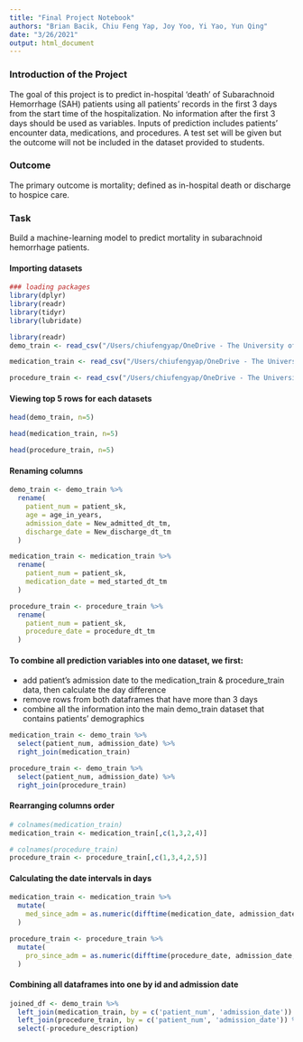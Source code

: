 ```yaml
---
title: "Final Project Notebook"
authors: "Brian Bacik, Chiu Feng Yap, Joy Yoo, Yi Yao, Yun Qing"
date: "3/26/2021"
output: html_document
---
```



### Introduction of the Project
The goal of this project is to predict in-hospital ‘death’ of Subarachnoid Hemorrhage (SAH) patients using all patients’ records in the first 3 days from the start time of the hospitalization. No information after the first 3 days should be used as variables. Inputs of prediction includes patients’ encounter data, medications, and procedures.  A test set will be given but the outcome will not be included in the dataset provided to students. 

### Outcome
The primary outcome is mortality; defined as in-hospital death or discharge to hospice care. 

### Task 
Build a machine-learning model to predict mortality in subarachnoid hemorrhage patients. 


####  Importing datasets 

```r
### loading packages
library(dplyr)
library(readr)
library(tidyr)
library(lubridate)
```

```r
library(readr)
demo_train <- read_csv("/Users/chiufengyap/OneDrive - The University of Texas Health Science Center at Houston/Spring 2021/Data Analytics and Prediction/Final Project/Data/demo_train.csv")

medication_train <- read_csv("/Users/chiufengyap/OneDrive - The University of Texas Health Science Center at Houston/Spring 2021/Data Analytics and Prediction/Final Project/Data/medication_train.csv")

procedure_train <- read_csv("/Users/chiufengyap/OneDrive - The University of Texas Health Science Center at Houston/Spring 2021/Data Analytics and Prediction/Final Project/Data/procedure_train.csv")

```

#### Viewing top 5 rows for each datasets
```r
head(demo_train, n=5)
```

```r
head(medication_train, n=5)
```

```r
head(procedure_train, n=5)
```
#### Renaming columns 
```r
demo_train <- demo_train %>% 
  rename(
    patient_num = patient_sk,
    age = age_in_years,
    admission_date = New_admitted_dt_tm,
    discharge_date = New_discharge_dt_tm
  )

medication_train <- medication_train %>% 
  rename(
    patient_num = patient_sk,
    medication_date = med_started_dt_tm
  )

procedure_train <- procedure_train %>% 
  rename(
    patient_num = patient_sk,
    procedure_date = procedure_dt_tm
  )
```




#### To combine all prediction variables into one dataset, we first:

- add patient's admission date to the medication_train & procedure_train data, then calculate the day difference
- remove rows from both dataframes that have more than 3 days
- combine all the information into the main demo_train dataset that contains patients' demographics

```r
medication_train <- demo_train %>% 
  select(patient_num, admission_date) %>% 
  right_join(medication_train)
```
```r
procedure_train <- demo_train %>% 
  select(patient_num, admission_date) %>% 
  right_join(procedure_train)
```



#### Rearranging columns order
```r
# colnames(medication_train)
medication_train <- medication_train[,c(1,3,2,4)]

# colnames(procedure_train)
procedure_train <- procedure_train[,c(1,3,4,2,5)]
```



#### Calculating the date intervals in days
```r
medication_train <- medication_train %>% 
  mutate(
    med_since_adm = as.numeric(difftime(medication_date, admission_date, units ="days"))
  )
```

```r
procedure_train <- procedure_train %>% 
  mutate(
    pro_since_adm = as.numeric(difftime(procedure_date, admission_date, units ="days"))
  )
```

#### Combining all dataframes into one by id and admission date
```r
joined_df <- demo_train %>% 
  left_join(medication_train, by = c('patient_num', 'admission_date')) %>% 
  left_join(procedure_train, by = c('patient_num', 'admission_date')) %>% 
  select(-procedure_description)
```

